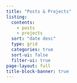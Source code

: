 ```yaml
---
title: "Posts & Projects"
listing:
  contents:
    - posts
    - projects
  sort: "date desc"
  type: grid
  categories: true
  sort-ui: false
  filter-ui: true
page-layout: full
title-block-banner: true
---
```



